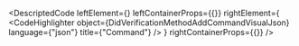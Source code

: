 
<DescriptedCode
  leftElement={<DidVerificationMethodAddCommandDesc />}
  leftContainerProps={{}}
  rightElement={
    <CodeHighlighter
      object={DidVerificationMethodAddCommandVisualJson}
      language={"json"}
      title={"Command"}
    />
  }
  rightContainerProps={{}}
/>
